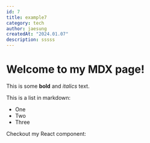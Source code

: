 ```yaml
---
id: 7
title: example7
category: tech
author: jaesung
createdAt: "2024.01.07"
description: sssss
---
```

# Welcome to my MDX page!


This is some **bold** and _italics_ text.

This is a list in markdown:

- One
- Two
- Three

Checkout my React component:
